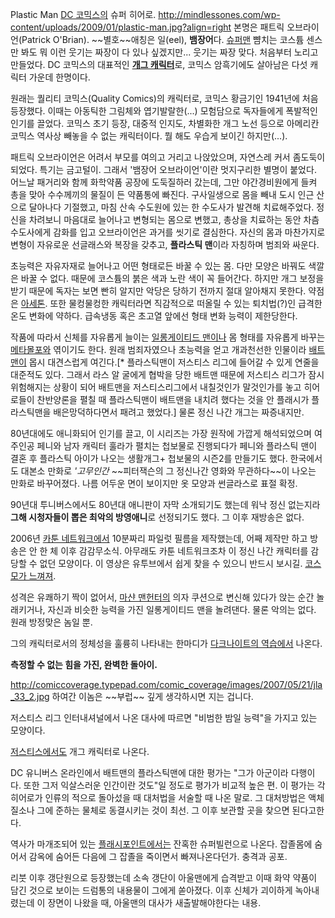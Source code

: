 Plastic Man
[[DC 코믹스]]의 슈퍼 히어로.
http://mindlessones.com/wp-content/uploads/2009/01/plastic-man.jpg?align=right
본명은 패트릭 오브라이언(Patrick O'Brian). ~~별호~~애칭은 일(eel), '''뱀장어'''다.
[[슈퍼맨]] 뺨치는 코스튬 센스만 봐도 뭐 이런 웃기는 짜장이 다 있나 싶겠지만... 웃기는 짜장 맞다. 처음부터 노리고 만들었다. DC 코믹스의 대표적인 '''[[개그 캐릭터]]'''로, 코믹스 암흑기에도 살아남은 다섯 캐릭터 가운데 한명이다.

원래는 퀄리티 코믹스(Quality Comics)의 캐릭터로, 코믹스 황금기인 1941년에 처음 등장했다. 이때는 아동틱한 그림체와 엽기발랄한(...) 모험담으로 독자들에게 폭발적인 인기를 끌었다.
코믹스 초기 등장, 대중적 인지도, 차별화한 개그 노선 등으로 아메리칸 코믹스 역사상 빼놓을 수 없는 캐릭터이다. 뭘 해도 우습게 보이긴 하지만(...).

패트릭 오브라이언은 어려서 부모를 여의고 거리고 나앉았으며, 자연스레 커서 좀도둑이 되었다. 특기는 금고털이. 그래서 '뱀장어 오브라이언'이란 멋지구리한 별명이 붙었다. 
어느날 패거리와 함께 화학약품 공장에 도둑질하러 갔는데, 그만 야간경비원에게 들켜 총을 맞아 수수께끼의 물질이 든 약품통에 빠진다. 구사일생으로 몸을 빼내 도시 인근 산으로 달아나다 기절했고, 마침 산속 수도원에 있는 한 수도사가 발견해 치료해주었다. 
정신을 차려보니 마음대로 늘어나고 변형되는 몸으로 변했고, 총상을 치료하는 동안 차츰 수도사에게 감화를 입고 오브라이언은 과거를 씻기로 결심한다. 
자신의 몸과 마찬가지로 변형이 자유로운 선글래스와 복장을 갖추고, '''플라스틱 맨'''이라 자칭하며 범죄와 싸운다.

초능력은 자유자재로 늘어나고 어떤 형태로든 바꿀 수 있는 몸. 다만 모양은 바꿔도 색깔은 바꿀 수 없다. 때문에 코스튬의 붉은 색과 노란 색이 꼭 들어간다. 하지만 개그 보정을 받기 때문에 독자는 보면 빤히 알지만 악당은 당하기 전까지 절대 알아채지 못한다.
약점은 [[아세톤]]. 또한 물컹물컹한 캐릭터라면 직감적으로 떠올릴 수 있는 퇴치법(?)인 급격한 온도 변화에 약하다. 급속냉동 혹은 초고열 앞에선 형태 변화 능력이 제한당한다.

작품에 따라서 신체를 자유롭게 늘이는 [[일롱게이티드 맨]]이나 몸 형태를 자유롭게 바꾸는 [[메타몰포]]와 엮이기도 한다.
원래 범죄자였으나 초능력을 얻고 개과천선한 인물이라 [[배트맨]]이 몹시 대견스럽게 여긴다.[* 플라스틱맨이 저스티스 리그에 들어갈 수 있게 연줄을 대준적도 있다. 그래서 라스 알 굴에게 협박을 당한 배트맨 때문에 저스티스 리그가 잠시 위험해지는 상황이 되어 배트맨을 저스티스리그에서 내칠것인가 말것인가를 놓고 히어로들이 찬반양론을 펼칠 때 플라스틱맨이 배트맨을 내치려 했다는 것을 안 플래시가 플라스틱맨을 배은망덕하다면서 패려고 했었다.] 물론 정신 나간 개그는 짜증내지만.

80년대에도 애니화되어 인기를 끌고, 이 시리즈는 가장 원작에 가깝게 해석되었으며 여주인공 페니와 남자 캐릭터 훌라가 펼치는 첩보물로 진행되다가 페니와 플라스틱 맨이 결혼 후 플라스틱 아이가 나오는 생활개그+ 첩보물의 시즌2를 만들기도 했다. 한국에서도 대본소 만화로 '''고무인간'' ~~피터잭슨의 그 정신나간 영화와 무관하다~~이 나오는 만화로 바꾸어졌다. 나름 어두운 면이 보이지만 옷 모양과 썬글라스로 표절 확정.

90년대 투니버스에서도 80년대 애니판이 자막 소개되기도 했는데 워낙 정신 없는지라 '''그해 시청자들이 뽑은 최악의 방영애니'''로 선정되기도 했다. 그 이후 재방송은 없다.

2006년 [[카툰 네트워크]]에서 10분짜리 파일럿 필름을 제작했는데, 어째 제작만 하고 방송은 안 한 체 이후 감감무소식. 아무래도 카툰 네트워크조차 이 정신 나간 캐릭터를 감당할 수 없던 모양이다.
이 영상은 유투브에서 쉽게 찾을 수 있으니 반드시 보시길. [[코스모가 느껴져]].

성격은 유쾌하기 짝이 없어서, [[마샨 맨헌터]]의 의자 쿠션으로 변신해 있다가 앉는 순간 놀래키거나, 자신과 비슷한 능력을 가진 일롱게이티드 맨을 놀려댄다.
물론 악의는 없다. 원래 방정맞은 놈일 뿐.

그의 캐릭터로서의 정체성을 훌륭히 나타내는 한마디가 [[다크나이트의 역습]]에서 나온다.

'''측정할 수 없는 힘을 가진, 완벽한 돌아이.'''




http://comiccoverage.typepad.com/comic_coverage/images/2007/05/21/jla_33_2.jpg
하여간 이놈은 ~~부럽~~ 깊게 생각하시면 지는 겁니다.

저스티스 리그 인터내셔널에서 나온 대사에 따르면 "비범한 밤일 능력"을 가지고 있는 모양이다. 

[[저스티스]]에서도 개그 캐릭터로 나온다.

DC 유니버스 온라인에서 배트맨의 플라스틱맨에 대한 평가는 "그가 아군이라 다행이다. 또한 그저 익살스러운 인간이란 것도"일 정도로 평가가 비교적 높은 편. 이 평가는 각 히어로가 인류의 적으로 돌아섰을 때 대처법을 서술할 때 나온 말로. 그 대처방법은 액체질소나 그에 준하는 물체로 동결시키는 것이 최선. 그 이후 보관할 곳을 찾으면 된다고한다.


역사가 마개조되어 있는 [[플래시포인트]]에서는 잔혹한 슈퍼빌런으로 나온다. 잡졸몸에 숨어서 감옥에 숨어든 다음에 그 잡졸을 죽이면서 빠져나온다던가. 충격과 공포.

리붓 이후 갱단원으로 등장했는데 소속 갱단이 아울맨에게 습격받고 이때 화약 약품이 담긴 것으로 보이는 드럼통의 내용물이 그에게 쏟아졌다. 이후 신체가 괴이하게 녹아내렸는데 이 장면이 나왔을 때, 아울맨의 대사가 새출발해야한다는 내용.
